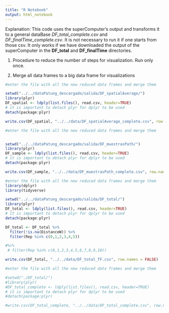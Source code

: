 ```yaml
---
title: "R Notebook"
output: html_notebook
---
```


Explanation: This code uses the superComputer's output and transforms it to a general dataBase *DF_total_complete.csv* and *DF_finalTime_complete.csv*. It is not necessary to run it if one starts from those csv. It only works if we have downloaded the output of the superComputer in the **DF_total** and **DF_finalTime** directories.

1. Procedure to reduce the number of steps for visualization. Run only once. 


2. Merge all data frames to a big data frame for visualizations


```r
#enter the file with all the new reduced data frames and merge them 

setwd("../../dataPatung_descargado/salida/DF_spatialAverage/")
library(plyr)
DF_spatial <- ldply(list.files(), read.csv, header=TRUE)
# it is important to detach plyr for dplyr to be used
detach(package:plyr)
```
```r
write.csv(DF_spatial, "../../data/DF_spatialAverage_complete.csv", row.names = FALSE)
```


```r
#enter the file with all the new reduced data frames and merge them 


setwd("../../dataPatung_descargado/salida/DF_muestrasPath/")
library(plyr)
DF_sample <- ldply(list.files(), read.csv, header=TRUE)
# it is important to detach plyr for dplyr to be used
detach(package:plyr)
```
```r
write.csv(DF_sample, "../../data/DF_muestrasPath_complete.csv", row.names = FALSE)
```

```r
#enter the file with all the new reduced data frames and merge them 
library(dplyr)
library(tidyverse)

setwd("../../dataPatung_descargado/salida/DF_total/")
library(plyr)
DF_total <- ldply(list.files(), read.csv, header=TRUE)
# it is important to detach plyr for dplyr to be used
detach(package:plyr)

DF_total <- DF_total %>%
  filter(!is.na(DistanceW)) %>%
  filter(Rep %in% c(0,1,2,3,4,5))

#%>%
 # filter(Rep %in% c(0,1,2,3,4,5,6,7,8,9,10))
```
```r
write.csv(DF_total, "../../data/DF_total_TF.csv", row.names = FALSE)
```





```r
#enter the file with all the new reduced data frames and merge them 

#setwd("./DF_total/")
#library(plyr)
#DF_total_complete <- ldply(list.files(), read.csv, header=TRUE)
# it is important to detach plyr for dplyr to be used
#detach(package:plyr)
```
```r
#write.csv(DF_total_complete, "../../data/DF_total_complete.csv", row.names = FALSE)
```





